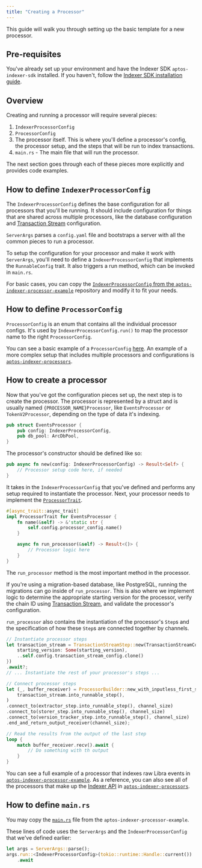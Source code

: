 ```yaml
---
title: "Creating a Processor"
---
```


This guide will walk you through setting up the basic template for a new processor.

## Pre-requisites

You've already set up your environment and have the Indexer SDK `aptos-indexer-sdk` installed.
If you haven't, follow the [Indexer SDK installation guide](/build/indexer/indexer-sdk/documentation/setup).

## Overview

Creating and running a processor will require several pieces:

1. `IndexerProcessorConfig`
2. `ProcessorConfig`
3. The processor itself. This is where you'll define a processor's config, the processor setup, and the steps that will be run to index transactions.
4. `main.rs` - The main file that will run the processor.

The next section goes through each of these pieces more explicitly and provides code examples.

## How to define `IndexerProcessorConfig`

The `IndexerProcessorConfig` defines the base configuration for all processors that you'll be running.
It should include configuration for things that are shared across multiple processors, like the database configuration and [Transaction Stream](/build/indexer/txn-stream) configuration.

`ServerArgs` parses a `config.yaml` file and bootstraps a server with all the common pieces to run a processor.

To setup the configuration for your processor and make it work with `ServerArgs`, you'll need to define a `IndexerProcessorConfig` that implements the `RunnableConfig` trait.
It also triggers a run method, which can be invoked in `main.rs`.

For basic cases, you can copy the [`IndexerProcessorConfig` from the `aptos-indexer-processor-example`](https://github.com/libra2org/aptos-indexer-processor-example/blob/main/aptos-indexer-processor-example/src/config/indexer_processor_config.rs) repository and modify it to fit your needs.

## How to define `ProcessorConfig`

`ProcessorConfig` is an enum that contains all the individual processor configs.
It's used by `IndexerProcessorConfig.run()` to map the processor name to the right `ProcessorConfig`.

You can see a basic example of a `ProcessorConfig` [here](https://github.com/libra2org/aptos-indexer-processor-example/blob/main/aptos-indexer-processor-example/src/config/processor_config.rs).
An example of a more complex setup that includes multiple processors and configurations is [`aptos-indexer-processors`](https://github.com/libra2org/aptos-indexer-processors-v2/blob/main/processor/src/config/processor_config.rs#L84).

## How to create a processor

Now that you've got the configuration pieces set up, the next step is to create the processor.
The processor is represented by a struct and is usually named `{PROCESSOR_NAME}Processor`, like `EventsProcessor` or `TokenV2Processor`, depending on the type of data it's indexing.

```rust
pub struct EventsProcessor {
    pub config: IndexerProcessorConfig,
    pub db_pool: ArcDbPool,
}
```

The processor's constructor should be defined like so:

```rust
pub async fn new(config: IndexerProcessorConfig) -> Result<Self> {
    // Processor setup code here, if needed
}
```

It takes in the `IndexerProcessorConfig` that you've defined and performs any setup required to instantiate the processor.
Next, your processor needs to implement the [`ProcessorTrait`](https://github.com/libra2org/aptos-indexer-processor-sdk/blob/a56b641a6aaca60092fcc9bbd98252f3cd703299/aptos-indexer-processors-sdk/sdk/src/traits/processor_trait.rs#L4).

```rust
#[async_trait::async_trait]
impl ProcessorTrait for EventsProcessor {
    fn name(&self) -> &'static str {
        self.config.processor_config.name()
    }

    async fn run_processor(&self) -> Result<()> {
        // Processor logic here
    }
}
```

The `run_processor` method is the most important method in the processor.

If you're using a migration-based database, like PostgreSQL, running the migrations can go inside of `run_processor`.
This is also where we implement logic to determine the appropriate starting version for the processor, verify the chain ID using [Transaction Stream](/build/indexer/txn-stream), and validate the processor's configuration.

`run_processor` also contains the instantiation of the processor's `Step`s and the specification of how these `Step`s are connected together by channels.

```rust
// Instantiate processor steps
let transaction_stream = TransactionStreamStep::new(TransactionStreamConfig {
    starting_version: Some(starting_version),
    ..self.config.transaction_stream_config.clone()
})
.await?;
// ... Instantiate the rest of your processor's steps ...

// Connect processor steps
let (_, buffer_receiver) = ProcessorBuilder::new_with_inputless_first_step(
    transaction_stream.into_runnable_step(),
)
.connect_to(extractor_step.into_runnable_step(), channel_size)
.connect_to(storer_step.into_runnable_step(), channel_size)
.connect_to(version_tracker_step.into_runnable_step(), channel_size)
.end_and_return_output_receiver(channel_size);

// Read the results from the output of the last step
loop {
    match buffer_receiver.recv().await {
        // Do something with th output
    }
}
```

You can see a full example of a processor that indexes raw Libra events in [`aptos-indexer-processor-example`](https://github.com/libra2org/aptos-indexer-processor-example/blob/main/aptos-indexer-processor-example/src/processors/events/events_processor.rs).
As a reference, you can also see all of the processors that make up the [Indexer API](/build/indexer/indexer-api) in [`aptos-indexer-processors`](https://github.com/libra2org/aptos-indexer-processors-v2/tree/main/processor/src/processors).

## How to define `main.rs`

You may copy the [`main.rs`](https://github.com/libra2org/aptos-indexer-processor-example/blob/main/aptos-indexer-processor-example/src/main.rs) file from the `aptos-indexer-processor-example`.

These lines of code uses the `ServerArgs` and the `IndexerProcessorConfig` that we've defined earlier:

```rust
let args = ServerArgs::parse();
args.run::<IndexerProcessorConfig>(tokio::runtime::Handle::current())
    .await
```
